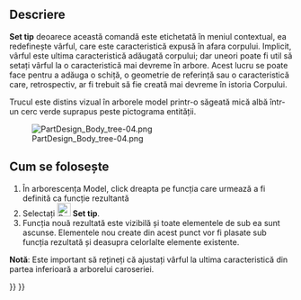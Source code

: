 <languages/>
{{Docnav
|[[PartDesign_WizardShaft|Shaft design wizard]]
|[[PartDesign_MoveFeature|Move object to other body]]
|[[PartDesign_Workbench|PartDesign]]
|IconL=WizardShaft.svg
|IconR=PartDesign_MoveFeature.svg
|IconC=Workbench_PartDesign.svg
}}

<div class="mw-translate-fuzzy">
{{GuiCommand|Name=PartDesign MoveTip|MenuLocation=Contextual menu → Set tip|Workbenches=[[PartDesign Workbench|PartDesign]]|Shortcut=None|SeeAlso=[[PartDesign MoveFeature|Move object to other body]], [[PartDesign MoveFeatureInTree|Move object after other object]]}}
</div>

<span id="Description"></span>
==Descriere==

<div class="mw-translate-fuzzy">
'''Set tip''' deoarece această comandă este etichetată în meniul contextual, ea redefinește vârful, care este caracteristică expusă în afara corpului. Implicit, vârful este ultima caracteristică adăugată corpului; dar uneori poate fi util să setați vârful la o caracteristică mai devreme în arbore. Acest lucru se poate face pentru a adăuga o schiță, o geometrie de referință sau o caracteristică care, retrospectiv, ar fi trebuit să fie creată mai devreme în istoria Corpului.
</div>

<div class="mw-translate-fuzzy">
Trucul este distins vizual în arborele model printr-o săgeată mică albă într-un cerc verde suprapus peste pictograma entității.
</div>

[[File:PartDesign_Body_tree-04.png|none]]

<span id="Usage"></span>
<div class="mw-translate-fuzzy">
== Cum se folosește ==
</div>

<div class="mw-translate-fuzzy">
# În arborescența Model, click dreapta pe funcția care urmează a fi definită ca funcție rezultantă
# Selectați [[File:PartDesign MoveTip.png|24px]] '''Set tip'''.
# Funcția nouă rezultată este vizibilă și toate elementele de sub ea sunt ascunse. Elementele nou create din acest punct vor fi plasate sub funcția rezultată și deasupra celorlalte elemente existente.
</div>

<div class="mw-translate-fuzzy">
'''Notă''': Este important să rețineți că ajustați vârful la ultima caracteristică din partea inferioară a arborelui caroseriei.
</div>


{{Docnav
|[[PartDesign_WizardShaft|Shaft design wizard]]
|[[PartDesign_MoveFeature|Move object to other body]]
|[[PartDesign_Workbench|PartDesign]]
|IconL=WizardShaft.svg
|IconR=PartDesign_MoveFeature.svg
|IconC=Workbench_PartDesign.svg
}}

{{PartDesign Tools navi{{#translation:}}}}
{{Userdocnavi{{#translation:}}}}